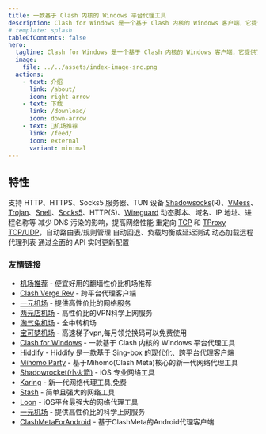 ```yaml
---
title: 一款基于 Clash 内核的 Windows 平台代理工具
description: Clash for Windows 是一个基于 Clash 内核的 Windows 客户端，它提供了一个简单的界面，让你可以方便地配置和使用 Clash 代理。
# template: splash
tableOfContents: false
hero:
  tagline: Clash for Windows 是一个基于 Clash 内核的 Windows 客户端，它提供了一个简单的界面，让你可以方便地配置和使用 Clash 代理。
  image:
    file: ../../assets/index-image-src.png
  actions:
    - text: 介绍
      link: /about/
      icon: right-arrow
    - text: 下载
      link: /download/
      icon: down-arrow
    - text: 🎉机场推荐
      link: /feed/
      icon: external
      variant: minimal
---
```



## 特性

<CardGrid stagger>
	<Card title="入站" icon="pencil">
    支持 HTTP、HTTPS、Socks5 服务器、TUN 设备
	</Card>
	<Card title="出站" icon="add-document">
		<a href="wiki/shadowsocks">Shadowsocks</a>(R)、<a href="wiki/vmess">VMess</a>、<a href="wiki/trojan">Trojan</a>、<a href="wiki/snell">Snell</a>、<a href="wiki/socks5">Socks5</a>、HTTP(S)、<a href="wiki/wireguard">Wireguard</a>
	</Card>
	<Card title="基于规则的路由" icon="setting">
		动态脚本、域名、IP 地址、进程名称等
	</Card>
	<Card title="Fake-IP DNS" icon="open-book">
		 减少 DNS 污染的影响，提高网络性能
	</Card>
	<Card title="透明代理" icon="open-book">
		重定向 <a href="wiki/tcp">TCP</a> 和 <a href="wiki/tproxy">TProxy TCP/UDP</a>，自动路由表/规则管理
	</Card>
	<Card title="代理组" icon="open-book">
		自动回退、负载均衡或延迟测试
	</Card>
	<Card title="远程提供者" icon="open-book">
		动态加载远程代理列表
	</Card>
	<Card title="ESTful API" icon="open-book">
		通过全面的 API 实时更新配置
	</Card>
</CardGrid>


### 友情链接
- [机场推荐](https://jichangtuijian.uk) - 便宜好用的翻墙性价比机场推荐
- [Clash Verge Rev](https://clash-verge-rev.org/) - 跨平台代理客户端
- [一元机场](https://1rmb.org/) - 提供高性价比的网络服务
- [两元店机场](http://2yuan.uk) - 高性价比的VPN科学上网服务
- [淘气兔机场](https://taoqitu.uk/) - 全中转机场
- [宝可梦机场](https://baokemeng.bid) - 高速梯子vpn,每月领兑换码可以免费使用
- [Clash for Windows](https://clashcn.org) - 一款基于 Clash 内核的 Windows 平台代理工具
- [Hiddify](https://hiddifycn.org) - Hiddify 是一款基于 Sing-box 的现代化、跨平台代理客户端
- [Mihomo Party](https://mihomoparty.bid) - 基于Mihomo(Clash Meta)核心的新一代网络代理工具
- [Shadowrocket(小火箭)](https://shadowrocket.uk) - iOS 专业网络工具
- [Karing](https://karings.org) - 新一代网络代理工具,免费
- [Stash](https://stashapp.uk) - 简单且强大的网络工具
- [Loon](https://nsloon.uk) - iOS平台最强大的网络代理工具
- [一元机场](https://yijc.org) - 提供高性价比的科学上网服务
- [ClashMetaForAndroid](https://clashmeta.bid) - 基于ClashMeta的Android代理客户端